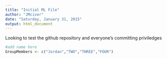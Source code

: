 ```yaml
---
title: "Initial ML File"
author: "JMciver"
date: "Saturday, January 31, 2015"
output: html_document
---
```


Looking to test the github repository and everyone's committing priviledges

```r
#add name here
GroupMembers <- c("Jordan","TWO","THREE","FOUR")

```
